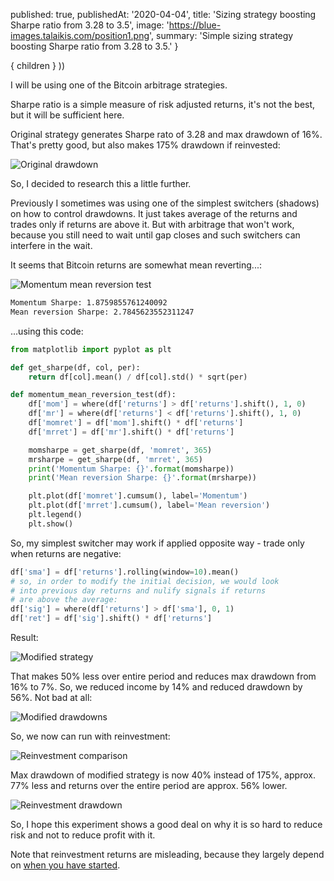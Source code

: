

  published: true,
  publishedAt: '2020-04-04',
  title: 'Sizing strategy boosting Sharpe ratio from 3.28 to 3.5',
  image: 'https://blue-images.talaikis.com/position1.png',
  summary: 'Simple sizing strategy boosting Sharpe ratio from 3.28 to 3.5.'
}

  <BlogPost path={router.pathname} meta={meta}>
    { children }
  </BlogPost>
))

I will be using one of the Bitcoin arbitrage strategies.

Sharpe ratio is a simple measure of risk adjusted returns, it's not the best, but it will be sufficient here.

Original strategy generates Sharpe rato of 3.28 and max drawdown of 16%. That's pretty good, but also makes 175% drawdown if reinvested:

![Original drawdown](https://blue-images.talaikis.com/position-dd2.png "Original drawdown")

So, I decided to research this a little further.

Previously I sometimes was using one of the simplest switchers (shadows) on how to control drawdowns. It just takes average of the returns and trades only if returns are above it. But with arbitrage that won't work, because you still need to wait until gap closes and such switchers can interfere in the wait.

It seems that Bitcoin returns are somewhat mean reverting...:

![Momentum mean reversion test](https://blue-images.talaikis.com/position-mr.png "Momentum mean reversion test")

```bash
Momentum Sharpe: 1.8759855761240092
Mean reversion Sharpe: 2.7845623552311247
```

...using this code:

```python
from matplotlib import pyplot as plt

def get_sharpe(df, col, per):
    return df[col].mean() / df[col].std() * sqrt(per)

def momentum_mean_reversion_test(df):
    df['mom'] = where(df['returns'] > df['returns'].shift(), 1, 0)
    df['mr'] = where(df['returns'] < df['returns'].shift(), 1, 0)
    df['momret'] = df['mom'].shift() * df['returns']
    df['mrret'] = df['mr'].shift() * df['returns']

    momsharpe = get_sharpe(df, 'momret', 365)
    mrsharpe = get_sharpe(df, 'mrret', 365)
    print('Momentum Sharpe: {}'.format(momsharpe))
    print('Mean reversion Sharpe: {}'.format(mrsharpe))

    plt.plot(df['momret'].cumsum(), label='Momentum')
    plt.plot(df['mrret'].cumsum(), label='Mean reversion')
    plt.legend()
    plt.show()
```

So, my simplest switcher may work if applied opposite way - trade only when returns are negative:

```python
df['sma'] = df['returns'].rolling(window=10).mean()
# so, in order to modify the initial decision, we would look 
# into previous day returns and nulify signals if returns 
# are above the average:
df['sig'] = where(df['returns'] > df['sma'], 0, 1)
df['ret'] = df['sig'].shift() * df['returns']
```

Result:

![Modified strategy](https://blue-images.talaikis.com/position1.png "Modified strategy")

That makes 50% less over entire period and reduces max drawdown from 16% to 7%. So, we reduced income by 14% and reduced drawdown by 56%. Not bad at all:

![Modified drawdowns](https://blue-images.talaikis.com/position-dd3.png "Modified drawdowns")

So, we now can run with reinvestment:

![Reinvestment comparison](https://blue-images.talaikis.com/position2.png "Reinvestment comparison")

Max drawdown of modified strategy is now 40% instead of 175%, approx. 77% less and returns over the entire period are approx. 56% lower.

![Reinvestment drawdown](https://blue-images.talaikis.com/position-dd1.png "Reinvestment drawdown")

So, I hope this experiment shows a good deal on why it is so hard to reduce risk and not to reduce profit with it.

Note that reinvestment returns are misleading, because they largely depend on [when you have started](/posts/explaining-reinvestment).
